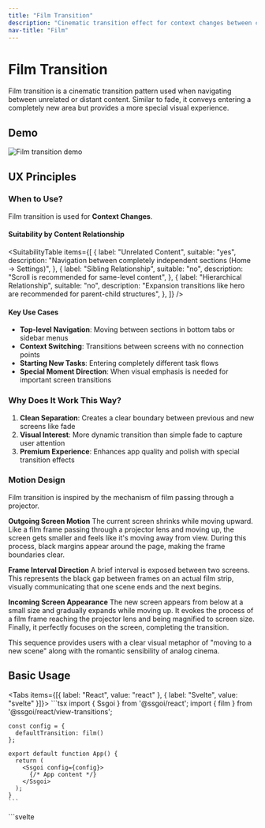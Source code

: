 ```yaml
---
title: "Film Transition"
description: "Cinematic transition effect for context changes between content"
nav-title: "Film"
---
```


# Film Transition

Film transition is a cinematic transition pattern used when navigating between unrelated or distant content. Similar to fade, it conveys entering a completely new area but provides a more special visual experience.

## Demo

<div style={{ display: 'flex', justifyContent: 'center', margin: '2rem 0' }}>
  <img src="/view-transitions/film.gif" alt="Film transition demo" style={{ maxWidth: '100%', borderRadius: '0.5rem' }} />
</div>

## UX Principles

### When to Use?

Film transition is used for **Context Changes**.

#### Suitability by Content Relationship

<SuitabilityTable
  items={[
    {
      label: "Unrelated Content",
      suitable: "yes",
      description: "Navigation between completely independent sections (Home → Settings)",
    },
    {
      label: "Sibling Relationship",
      suitable: "no",
      description: "Scroll is recommended for same-level content",
    },
    {
      label: "Hierarchical Relationship",
      suitable: "no",
      description: "Expansion transitions like hero are recommended for parent-child structures",
    },
  ]}
/>

#### Key Use Cases

- **Top-level Navigation**: Moving between sections in bottom tabs or sidebar menus
- **Context Switching**: Transitions between screens with no connection points
- **Starting New Tasks**: Entering completely different task flows
- **Special Moment Direction**: When visual emphasis is needed for important screen transitions

### Why Does It Work This Way?

1. **Clean Separation**: Creates a clear boundary between previous and new screens like fade
2. **Visual Interest**: More dynamic transition than simple fade to capture user attention
3. **Premium Experience**: Enhances app quality and polish with special transition effects

### Motion Design

Film transition is inspired by the mechanism of film passing through a projector.

**Outgoing Screen Motion**
The current screen shrinks while moving upward. Like a film frame passing through a projector lens and moving up, the screen gets smaller and feels like it's moving away from view. During this process, black margins appear around the page, making the frame boundaries clear.

**Frame Interval Direction**
A brief interval is exposed between two screens. This represents the black gap between frames on an actual film strip, visually communicating that one scene ends and the next begins.

**Incoming Screen Appearance**
The new screen appears from below at a small size and gradually expands while moving up. It evokes the process of a film frame reaching the projector lens and being magnified to screen size. Finally, it perfectly focuses on the screen, completing the transition.

This sequence provides users with a clear visual metaphor of "moving to a new scene" along with the romantic sensibility of analog cinema.

## Basic Usage

<Tabs items={[{ label: "React", value: "react" }, { label: "Svelte", value: "svelte" }]}>
  <TabPanel value="react">
    ```tsx
    import { Ssgoi } from '@ssgoi/react';
    import { film } from '@ssgoi/react/view-transitions';

    const config = {
      defaultTransition: film()
    };

    export default function App() {
      return (
        <Ssgoi config={config}>
          {/* App content */}
        </Ssgoi>
      );
    }
    ```

  </TabPanel>
  <TabPanel value="svelte">
    ```svelte
    <script>
      import { Ssgoi } from '@ssgoi/svelte';
      import { film } from '@ssgoi/svelte/view-transitions';

      const config = {
        defaultTransition: film()
      };
    </script>

    <Ssgoi {config}>
      <slot />
    </Ssgoi>
    ```

  </TabPanel>
</Tabs>

## Real-world Examples

### 1. Tab Navigation

Navigation between main sections in bottom tab bar or top tabs:

<Tabs items={[{ label: "React", value: "react" }, { label: "Svelte", value: "svelte" }]}>
  <TabPanel value="react">
    ```tsx
    const config = {
      transitions: [
        {
          from: '/home',
          to: '/profile',
          transition: film(),
          symmetric: true
        },
        {
          from: '/home',
          to: '/settings',
          transition: film(),
          symmetric: true
        }
      ]
    };
    ```
  </TabPanel>
  <TabPanel value="svelte">
    ```svelte
    <script>
      const config = {
        transitions: [
          {
            from: '/home',
            to: '/profile',
            transition: film(),
            symmetric: true
          },
          {
            from: '/home',
            to: '/settings',
            transition: film(),
            symmetric: true
          }
        ]
      };
    </script>
    ```
  </TabPanel>
</Tabs>

## Accessibility

- Animation automatically disabled when `prefers-reduced-motion` is set
- Screen readers correctly recognize content changes during transitions
- Fully compatible with keyboard navigation

## Best Practices

### ✅ DO

- Use as default for top-level navigation
- Use when content completely changes
- Use when special brand experience is needed

### ❌ DON'T

- Don't use for navigation between related content (use slide or scroll)
- Avoid overly complex animations (users may feel dizzy)
- Don't use for partial UI changes